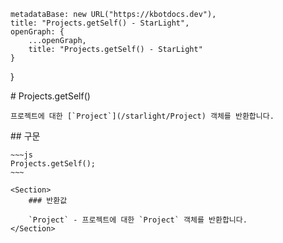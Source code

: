 
    metadataBase: new URL("https://kbotdocs.dev"),
    title: "Projects.getSelf() - StarLight",
    openGraph: {
        ...openGraph,
        title: "Projects.getSelf() - StarLight"
    }
}

<Section>
    # Projects.getSelf()

    프로젝트에 대한 [`Project`](/starlight/Project) 객체를 반환합니다.
</Section>
<Section>
    ## 구문

    ~~~js
    Projects.getSelf();
    ~~~

    <Section>
        ### 반환값

        `Project` - 프로젝트에 대한 `Project` 객체를 반환합니다.
    </Section>
</Section>